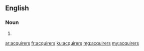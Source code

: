 ==English==

===Noun===
{{head|en|plural}}

# {{plural of|acquirer|lang=en|nocat=1}}

[[ar:acquirers]]
[[fr:acquirers]]
[[ku:acquirers]]
[[mg:acquirers]]
[[my:acquirers]]